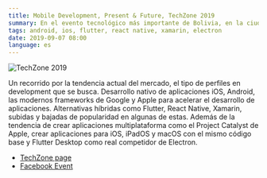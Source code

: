 ```yaml
---
title: Mobile Development, Present & Future, TechZone 2019
summary: En el evento tecnológico más importante de Bolivia, en la ciudad de La Paz. En su 10ma versión.
tags: android, ios, flutter, react native, xamarin, electron
date: 2019-09-07 08:00
language: es
---
```


![TechZone 2019](/images/talks/techzone2019.jpeg)

Un recorrido por la tendencia actual del mercado, el tipo de perfiles en development que se busca. Desarrollo nativo de aplicaciones iOS, Android, las modernos frameworks de Google y Apple para acelerar el desarrollo de aplicaciones. Alternativas híbridas como Flutter, React Native, Xamarin, subidas y bajadas de popularidad en algunas de estas. Además de la tendencia de crear aplicaciones multiplataforma como el Project Catalyst de Apple, crear aplicaciones para iOS, iPadOS y macOS con el mismo código base y Flutter Desktop como real competidor de Electron.

<SpeakerDeck slidesId="2a278ac3546c4d839e935a832e6116c1"/>

* [TechZone page](http://tech-zone.org/)
* [Facebook Event](https://www.facebook.com/events/375292773171229/)
